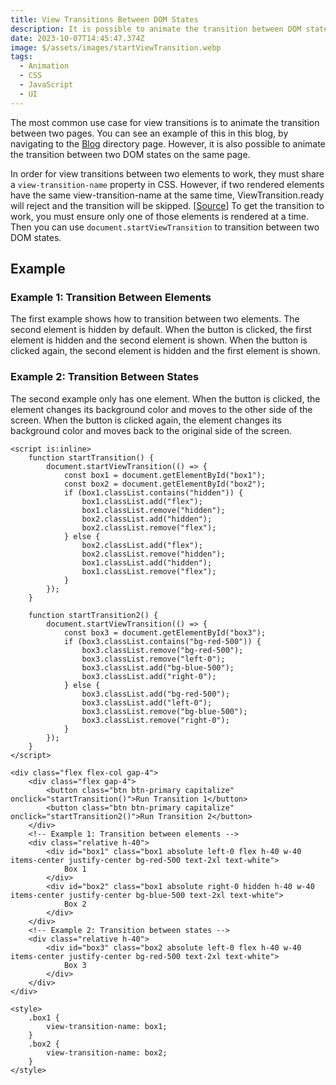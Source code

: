 ```yaml
---
title: View Transitions Between DOM States
description: It is possible to animate the transition between DOM states using CSS and JavaScript.
date: 2023-10-07T14:45:47.374Z
image: $/assets/images/startViewTransition.webp
tags:
  - Animation
  - CSS
  - JavaScript
  - UI
---
```


The most common use case for view transitions is to animate the transition between two pages. You can see an example of this in this blog, by navigating to the [Blog](/blog) directory page. However, it is also possible to animate the transition between two DOM states on the same page.

In order for view transitions between two elements to work, they must share a `view-transition-name` property in CSS. However, if two rendered elements have the same view-transition-name at the same time, ViewTransition.ready will reject and the transition will be skipped. [[Source](https://developer.mozilla.org/en-US/docs/Web/CSS/view-transition-name)] To get the transition to work, you must ensure only one of those elements is rendered at a time. Then you can use `document.startViewTransition` to transition between two DOM states.

## Example

### Example 1: Transition Between Elements

The first example shows how to transition between two elements. The second element is hidden by default. When the button is clicked, the first element is hidden and the second element is shown. When the button is clicked again, the second element is hidden and the first element is shown.

### Example 2: Transition Between States

The second example only has one element. When the button is clicked, the element changes its background color and moves to the other side of the screen. When the button is clicked again, the element changes its background color and moves back to the original side of the screen.

<Example />

```astro
<script is:inline>
	function startTransition() {
		document.startViewTransition(() => {
			const box1 = document.getElementById("box1");
			const box2 = document.getElementById("box2");
			if (box1.classList.contains("hidden")) {
				box1.classList.add("flex");
				box1.classList.remove("hidden");
				box2.classList.add("hidden");
				box2.classList.remove("flex");
			} else {
				box2.classList.add("flex");
				box2.classList.remove("hidden");
				box1.classList.add("hidden");
				box1.classList.remove("flex");
			}
		});
	}

	function startTransition2() {
		document.startViewTransition(() => {
			const box3 = document.getElementById("box3");
			if (box3.classList.contains("bg-red-500")) {
				box3.classList.remove("bg-red-500");
				box3.classList.remove("left-0");
				box3.classList.add("bg-blue-500");
				box3.classList.add("right-0");
			} else {
				box3.classList.add("bg-red-500");
				box3.classList.add("left-0");
				box3.classList.remove("bg-blue-500");
				box3.classList.remove("right-0");
			}
		});
	}
</script>

<div class="flex flex-col gap-4">
	<div class="flex gap-4">
		<button class="btn btn-primary capitalize" onclick="startTransition()">Run Transition 1</button>
		<button class="btn btn-primary capitalize" onclick="startTransition2()">Run Transition 2</button>
	</div>
	<!-- Example 1: Transition between elements -->
	<div class="relative h-40">
		<div id="box1" class="box1 absolute left-0 flex h-40 w-40 items-center justify-center bg-red-500 text-2xl text-white">
			Box 1
		</div>
		<div id="box2" class="box1 absolute right-0 hidden h-40 w-40 items-center justify-center bg-blue-500 text-2xl text-white">
			Box 2
		</div>
	</div>
	<!-- Example 2: Transition between states -->
	<div class="relative h-40">
		<div id="box3" class="box2 absolute left-0 flex h-40 w-40 items-center justify-center bg-red-500 text-2xl text-white">
			Box 3
		</div>
	</div>
</div>

<style>
	.box1 {
		view-transition-name: box1;
	}
	.box2 {
		view-transition-name: box2;
	}
</style>
```